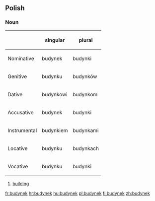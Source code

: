 ==Polish==

===Noun===

{| border="1"
|-----
!
<th>singular
! plural
|-----
! Nominative
| budynek
<td>budynki
|-----
! Genitive
| budynku
<td>budynków
|-----
! Dative
| budynkowi
<td>budynkom
|-----
! Accusative
| budynek
<td>budynki
|-----
! Instrumental
| budynkiem
<td>budynkami
|-----
! Locative
| budynku
<td>budynkach
|-----
! Vocative
| budynku
<td>budynki
|}

# [[building]]

[[fr:budynek]]
[[hr:budynek]]
[[hu:budynek]]
[[pl:budynek]]
[[fi:budynek]]
[[zh:budynek]]
